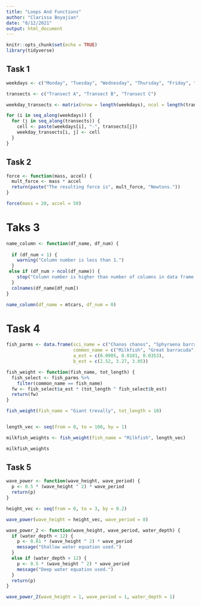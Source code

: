 ```yaml
---
title: "Loops And Functions"
author: "Clarissa Boyajian"
date: "8/12/2021"
output: html_document
---
```


```r
knitr::opts_chunk$set(echo = TRUE)
library(tidyverse)
```

## Task 1
```r
weekdays <- c("Monday", "Tuesday", "Wednesday", "Thursday", "Friday", "Saturday", "Sunday")

transects <- c("Transect A", "Transect B", "Transect C")

weekday_transects <- matrix(nrow = length(weekdays), ncol = length(transects))

for (i in seq_along(weekdays)) {
  for (j in seq_along(transects)) {
    cell <- paste(weekdays[i], "-", transects[j])
    weekday_transects[i, j] <- cell
  }
}
```

## Task 2
```r
force <- function(mass, accel) {
  mult_force <- mass * accel
  return(paste("The resulting force is", mult_force, "Newtons."))
}

force(mass = 20, accel = 50)
```

# Taks 3
```r
name_column <- function(df_name, df_num) {
  
  if (df_num < 1) {
    warning("Column number is less than 1.")
  }
 else if (df_num > ncol(df_name)) {
    stop("Column number is higher than number of columns in data frame.")
  }
  colnames(df_name[df_num])
}

name_column(df_name = mtcars, df_num = 0)
```

# Task 4
```r
fish_parms <- data.frame(sci_name = c("Chanos chanos", "Sphyraena barracuda", "Caranx ignobilis"),
                         common_name = c("Milkfish", "Great barracuda", "Giant trevally"),
                         a_est = c(0.0905, 0.0181, 0.0353),
                         b_est = c(2.52, 3.27, 3.05))

fish_weight <- function(fish_name, tot_length) {
  fish_select <- fish_parms %>% 
    filter(common_name == fish_name)
  fw <- fish_select$a_est * (tot_length ^ fish_select$b_est)
  return(fw)
}

fish_weight(fish_name = "Giant trevally", tot_length = 10)


length_vec <- seq(from = 0, to = 100, by = 1)

milkfish_weights <- fish_weight(fish_name = "Milkfish", length_vec)

milkfish_weights
```

## Task 5
```r
wave_power <- function(wave_height, wave_period) {
  p <- 0.5 * (wave_height ^ 2) * wave_period
  return(p)
}

height_vec <- seq(from = 0, to = 3, by = 0.2)

wave_power(wave_height = height_vec, wave_period = 8)
```

```r
wave_power_2 <- function(wave_height, wave_period, water_depth) {
  if (water_depth < 12) {
    p <- 0.81 * (wave_height ^ 2) * wave_period
    message("Shallow water equation used.")
  }
  else if (water_depth > 12) {
    p <- 0.5 * (wave_height ^ 2) * wave_period
    message("Deep water equation used.")
  }
  return(p)
}

wave_power_2(wave_height = 1, wave_period = 1, water_depth = 1)

```





